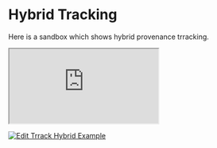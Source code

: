 # Hybrid Tracking

Here is a sandbox which shows hybrid provenance trracking.

<iframe
  src="https://codesandbox.io/embed/trrack-hybrid-example-iekj6z?fontsize=14&hidenavigation=1&theme=dark"
  style={{
    width: '100%',
    height: '500px',
    border: 0,
    borderRadius: '4px',
    overflow: 'hidden',
  }}
  title="Trrack Hybrid Example"
  allow="accelerometer; ambient-light-sensor; camera; encrypted-media; geolocation; gyroscope; hid; microphone; midi; payment; usb; vr; xr-spatial-tracking"
  sandbox="allow-forms allow-modals allow-popups allow-presentation allow-same-origin allow-scripts"
></iframe>

[![Edit Trrack Hybrid Example](https://codesandbox.io/static/img/play-codesandbox.svg)](https://codesandbox.io/s/trrack-hybrid-example-iekj6z?fontsize=14&hidenavigation=1&theme=dark)
